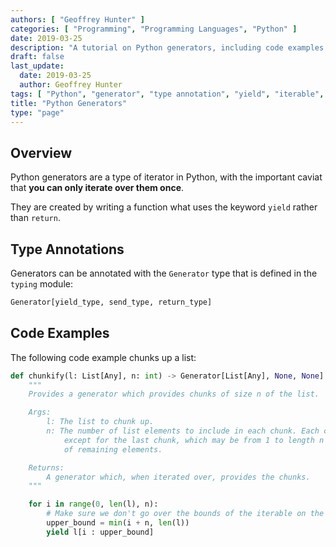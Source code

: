 ```yaml
---
authors: [ "Geoffrey Hunter" ]
categories: [ "Programming", "Programming Languages", "Python" ]
date: 2019-03-25
description: "A tutorial on Python generators, including code examples and info on type annotations."
draft: false
last_update:
  date: 2019-03-25
  author: Geoffrey Hunter
tags: [ "Python", "generator", "type annotation", "yield", "iterable", "iterator" ]
title: "Python Generators"
type: "page"
---
```


<h2>Overview</h2>

Python generators are a type of iterator in Python, with the important caviat that <b>you can only iterate over them once</b>.

They are created by writing a function what uses the keyword <code>yield</code> rather than <code>return</code>.

<h2>Type Annotations</h2>

Generators can be annotated with the <code>Generator</code> type that is defined in the <code>typing</code> module:

```python
Generator[yield_type, send_type, return_type] 
```

<h2>Code Examples</h2>

<p>The following code example chunks up a list:</p>

```python
def chunkify(l: List[Any], n: int) -> Generator[List[Any], None, None]:
    """
    Provides a generator which provides chunks of size n of the list.

    Args:
        l: The list to chunk up.
        n: The number of list elements to include in each chunk. Each chunk will be of length n,
            except for the last chunk, which may be from 1 to length n depending on the number
            of remaining elements.

    Returns:
        A generator which, when iterated over, provides the chunks.
    """

    for i in range(0, len(l), n):
        # Make sure we don't go over the bounds of the iterable on the last chunk
        upper_bound = min(i + n, len(l))
        yield l[i : upper_bound]
```